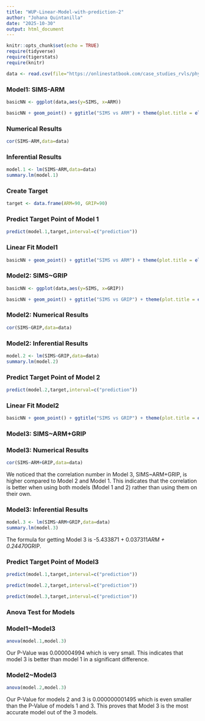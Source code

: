 ```yaml
---
title: "WUP-Linear-Model-with-prediction-2"
author: "Johana Quintanilla"
date: "2025-10-30"
output: html_document
---
```


```r
knitr::opts_chunk$set(echo = TRUE)
require(tidyverse)
require(tigerstats)
require(knitr)

data <- read.csv(file="https://onlinestatbook.com/case_studies_rvls/physical_strength/data.txt",sep="",header=TRUE)  
```

### Model1: SIMS-ARM
```r
basicNN <- ggplot(data,aes(y=SIMS, x=ARM))
```

```r
basicNN + geom_point() + ggtitle("SIMS vs ARM") + theme(plot.title = element_text(hjust = 0.5, size = 20))
```

### Numerical Results

```r
cor(SIMS~ARM,data=data)
```

### Inferential Results

```r
model.1 <- lm(SIMS~ARM,data=data)
summary.lm(model.1)
```

### Create Target

```r
target <- data.frame(ARM=90, GRIP=90)
```

### Predict Target Point of Model 1

```r
predict(model.1,target,interval=c("prediction"))
```

### Linear Fit Model1

```r
basicNN + geom_point() + ggtitle("SIMS vs ARM") + theme(plot.title = element_text(hjust = 0.5, size = 20)) + geom_smooth(method = lm) 
```

### Model2: SIMS~GRIP
```r
basicNN <- ggplot(data,aes(y=SIMS, x=GRIP))
```

```r
basicNN + geom_point() + ggtitle("SIMS vs GRIP") + theme(plot.title = element_text(hjust = 0.5, size = 20))
```

### Model2: Numerical Results

```r
cor(SIMS~GRIP,data=data)
```

### Model2: Inferential Results

```r
model.2 <- lm(SIMS~GRIP,data=data)
summary.lm(model.2)
```

### Predict Target Point of Model 2

```r
predict(model.2,target,interval=c("prediction"))
```

### Linear Fit Model2

```r
basicNN + geom_point() + ggtitle("SIMS vs GRIP") + theme(plot.title = element_text(hjust = 0.5, size = 20)) + geom_smooth(method = lm) 
```

### Model3: SIMS~ARM+GRIP

### Model3: Numerical Results

```r
cor(SIMS~ARM+GRIP,data=data)
```

We noticed that the correlation number in Model 3, SIMS~ARM+GRIP, is higher compared to Model 2 and Model 1. This indicates that the correlation is better when using both models (Model 1 and 2) rather than using them on their own. 

### Model3: Inferential Results

```r
model.3 <- lm(SIMS~ARM+GRIP,data=data)
summary.lm(model.3)
```

The formula for getting Model 3 is -5.433871 + 0.037311*ARM + 0.24470*GRIP. 

### Predict Target Point of Model3

```r
predict(model.1,target,interval=c("prediction"))
```

```r
predict(model.2,target,interval=c("prediction"))
```

```r
predict(model.3,target,interval=c("prediction"))
```

### Anova Test for Models

### Model1~Model3

```r
anova(model.1,model.3)
```

Our P-Value was 0.000004994 which is very small. This indicates that model 3 is better than model 1 in a significant difference. 

### Model2~Model3

```r
anova(model.2,model.3)
```

Our P-Value for models 2 and 3 is 0.000000001495 which is even smaller than the P-Value of models 1 and 3. This proves that Model 3 is the most accurate model out of the 3 models. 













